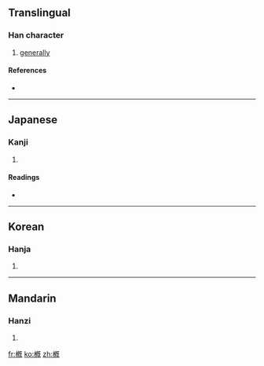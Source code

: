 ==Translingual==

===Han character===
{{Han char|rn=75|rad=木|as=11|sn=15|four=|canj=木竹心山 (DHPU)}}

# [[generally]]

====References====
* {{Han ref|kx=0547.070|dkj=15364|dj=0935.050|hdz=21280.131|uh=69EA|ud=27114}}

----

==Japanese==

===Kanji===
{{ja-kanji|grade=|rs=木11}}

# {{defn|Japanese|sort=木11}}

====Readings====
* {{ja-readings|on=[[がい]] (gai), [[かい]] (kai)|kun=[[とかき]] (tokaki), [[おおむね]] (oomune), [[おもむき]] (omomuki)}}

----

==Korean==

===Hanja===
{{ko-hanja|hangeul=개|eumhun= 대개 大槪|rv=gae|mr=kae|y=kay}}

# {{defn|Korean|sort=木11}}

----

==Mandarin==

===Hanzi===
{{cmn-hanzi|pin=[[gài]] ([[gai4]])|wg=kai<sup>4</sup>}}

# {{defn|Mandarin|sort=木11}}

[[fr:槪]]
[[ko:槪]]
[[zh:槪]]